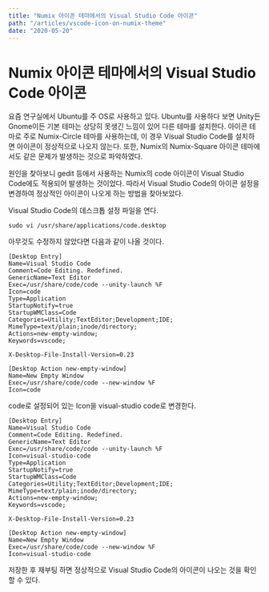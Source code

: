 ```yaml
---
title: "Numix 아이콘 테마에서의 Visual Studio Code 아이콘"
path: "/articles/vscode-icon-on-numix-theme"
date: "2020-05-20"
---
```


# Numix 아이콘 테마에서의 Visual Studio Code 아이콘

요즘 연구실에서 Ubuntu를 주 OS로 사용하고 있다. Ubuntu를 사용하다 보면 Unity든 Gnome이든 기본
테마는 상당히 못생긴 느낌이 있어 다른 테마를 설치한다. 아이콘 테마로 주로 Numix-Circle 테마를
사용하는데, 이 경우 Visual Studio Code를 설치하면 아이콘이 정상적으로 나오지 않는다. 또한,
Numix의 Numix-Square 아이콘 테마에서도 같은 문제가 발생하는 것으로 파악하였다.

원인을 찾아보니 gedit 등에서 사용하는 Numix의 code 아이콘이 Visual Studio Code에도 적용되어
발생하는 것이었다. 따라서 Visual Studio Code의 아이콘 설정을 변경하여 정상적인 아이콘이 나오게 하는
방법을 찾아보았다.

Visual Studio Code의 데스크톱 설정 파일을 연다.

```shell
sudo vi /usr/share/applications/code.desktop
```

아무것도 수정하지 않았다면 다음과 같이 나올 것이다.

```
[Desktop Entry]
Name=Visual Studio Code
Comment=Code Editing. Redefined.
GenericName=Text Editor
Exec=/usr/share/code/code --unity-launch %F
Icon=code
Type=Application
StartupNotify=true
StartupWMClass=Code
Categories=Utility;TextEditor;Development;IDE;
MimeType=text/plain;inode/directory;
Actions=new-empty-window;
Keywords=vscode;

X-Desktop-File-Install-Version=0.23

[Desktop Action new-empty-window]
Name=New Empty Window
Exec=/usr/share/code/code --new-window %F
Icon=code
```

code로 설정되어 있는 Icon을 visual-studio code로 변경한다.

```
[Desktop Entry]
Name=Visual Studio Code
Comment=Code Editing. Redefined.
GenericName=Text Editor
Exec=/usr/share/code/code --unity-launch %F
Icon=visual-studio-code
Type=Application
StartupNotify=true
StartupWMClass=Code
Categories=Utility;TextEditor;Development;IDE;
MimeType=text/plain;inode/directory;
Actions=new-empty-window;
Keywords=vscode;

X-Desktop-File-Install-Version=0.23

[Desktop Action new-empty-window]
Name=New Empty Window
Exec=/usr/share/code/code --new-window %F
Icon=visual-studio-code
```

저장한 후 재부팅 하면 정상적으로 Visual Studio Code의 아이콘이 나오는 것을 확인할 수 있다.
